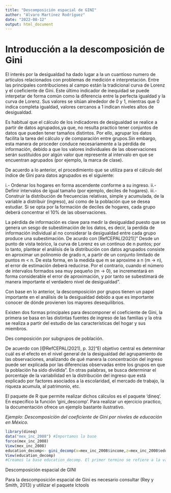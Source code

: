 ```yaml
---
title: "Descomposición espacial de GINI"
author: "Alvaro Martínez Rodríguez"
date: "2022-08-12"
output: html_document
---
```


# Introducción a la descomposición de Gini{-}

El interés por la desigualdad ha dado lugar a la un cuantioso numero de artículos relacionados con problemas de medición e interpretación. Entre las principales contribuciones al campo están la tradicional curva de Lorenz y el coeficiente de Gini. Este último indicador de inequidad se puede interpetar de forma común como la diferencia entre la perfecta igualdad y la curva de Lorenz. Sus valores se sitúan alrededor de 0 y 1, mientras que 0 indica completa igualdad, valores cercanos a 1 indican niveles altos de desigualdad.

Es habitual que el cálculo de los indicadores de desigualdad se realice a partir de datos agrupados,ya que, no resulta practico tener conjuntos de datos que pueden tener tamaños distintos. Por ello, agrupar los datos facilita la tarea del cálculo y de comparación entre grupos.Sin embargo, esta manera de proceder conduce necesariamente a la pérdida de información, debido a que los valores individuales de las observaciones serán sustituidos por algún valor que represente al intervalo en que se encuentran agrupados (por ejemplo, la marca de clase).

De acuerdo a lo anterior, el procedimiento que se utiliza para el cálculo del índice de Gini
para datos agrupados es el siguiente:

i.-  Ordenar los hogares en forma ascendente conforme a su ingreso.
ii.- Definir intervalos de igual tamaño (por ejemplo, deciles de hogares).
iii.- Construir la distribución de frecuencias relativas, simple y acumulada, de la variable a
distribuir (ingreso), así como de la población que se desea estudiar. Si se opta por la
formación de deciles de hogares, cada grupo deberá concentrar el 10% de las
observaciones.

La pérdida de información es clave para medir la desigualdad puesto que se genera un sesgo de subestimación de los datos, es decir, la perdida de información individual al no considerar la desigualdad entre cada grupo produce una subestimación. De acurdo con [RefCEPAL(2021)]" Desde un punto de vista teórico, la curva de Lorenz es un continuo de n puntos; por lo tanto, plantear el análisis de la distribución con datos agrupados consiste en aproximar un polinomio de grado n, a partir de un conjunto limitado de puntos m < n. De esta forma, en la medida que m se aproxime a n (m → n), el error de estimación deberá reducirse. Por el contrario, cuando el número de intervalos formados sea muy pequeño (m → 0), se incrementará en forma considerable el error de aproximación, y por tanto se subestimará de manera importante el verdadero nivel de desigualdad".

Con base en lo anterior, la descomposición por grupos tienen un papel importante en el análisis de la desigualdad debido a que es importante conocer de dónde provienen los mayores desequilibrios.

Existen dos formas principales para descomponer el coeficiente de Gini, la primera se basa en las distintas fuentes de ingreso de las familias y la otra se realiza a partir del estudio de las características del hogar y sus miembros.

Des composición por subgrupos de población.
 
De acuerdo con [@RefCEPAL(2021), p. 32]"El objetivo central es determinar cuál es el efecto en el nivel general de la desigualdad del agrupamiento de las observaciones, analizando de qué manera la concentración del ingreso puede ser explicada por las diferencias observadas entre los grupos en que la población ha sido dividida". En otras palabras, se busca determinar el porcentaje de la variabilidad en la distribución del ingreso que está explicado por factores asociados a la escolaridad, el mercado de trabajo, la riqueza acumula, al patrimonio, etc.

El paquete de R que permite realizar dichos cálculos es el paquete 'dineq'. En especifico la función 'gini_descomp'. Para realizar un ejercicio practico, la documentación ofrece un ejemplo bastante ilustrativo.

_Ejemplo: Descomposición del coeficiente de Gini por niveles de educación en México._

```r
library(dineq)
data("mex_inc_2008") #Importamos la base
force(mex_inc_2008)
View(mex_inc_2008)
education_decomp<- gini_decomp(x=mex_inc_2008$income,z=mex_inc_2008$education, weights=mex_inc_2008$factor) 
View(education_decomp)
#Creamos la base education_decomp. El primer termino se refiere a la variable ingreso, la sgunda a la variable por la que estamos desagrupando y el tercero incorpora el factor de expansión (opcional)
```

Descomposición espacial de GINI

Para la descomposición espacial de Gini es necesario consultar (Rey y Smith, 2013) y utilizar el paquete lctools

